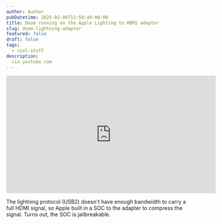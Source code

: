```yaml
---
author: Author
pubDatetime: 2025-02-06T11:50:49-08:00
title: Doom running on the Apple Lighting to HDMI adapter
slug: doom-lightning-adapter
featured: false
draft: false
tags:
  - cool-stuff
description:
  via youtube.com
---
```


<iframe width="560" height="315" src="https://www.youtube.com/embed/4XCkeN0XuqA?si=iySlY7F1lIONNa89" title="YouTube video player" frameborder="0" allow="accelerometer; autoplay; clipboard-write; encrypted-media; gyroscope; picture-in-picture; web-share" referrerpolicy="strict-origin-when-cross-origin" allowfullscreen></iframe>

The lightning protocol (USB2) doesn't have enough bandwidth to carry a full HDMI signal, so Apple built in a SOC to the adapter to compress the  signal. Turns out, the SOC is jailbreakable.


